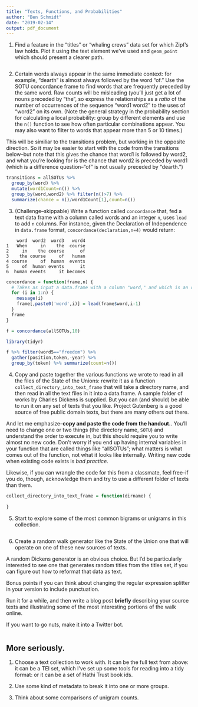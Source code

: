 ```yaml
---
title: "Texts, Functions, and Probabilities"
author: "Ben Schmidt"
date: "2019-02-14"
output: pdf_document
---
```



1. Find a feature in the "titles" or "whaling crews" data set for which Zipf's law holds. Plot it using the text element we've used and `geom_point` which should present a clearer path.


``` r

```

2. Certain words always appear in the same immediate context: for example, "dearth" is almost always followed by the word "of." Use the SOTU concordance frame to find words that are frequently preceded by the same word. Raw counts will be misleading (you'll just get a lot of nouns preceded by "the", so express the relationships as a *ratio* of the number of occurrences of the sequence "word1 word2" to the uses of "word2" on its own. (Note the general strategy in the probability section for calculating a local probability: group by different elements and use the `n()` function to see how often particular combinations appear. You may also want to filter to words that appear more than 5 or 10 times.)

This will be similiar to the transitions problem, but working in the opposite direction. So it may be easier to start with the code from the transitions below--but note that this gives the chance that word1 is followed by word2, and what you're looking for is the chance that word2 is preceded by word1 (which is a difference question--"of" is not usually preceded by "dearth.")

``` r

transitions = allSOTUs %>% 
  group_by(word) %>% 
  mutate(word1Count=n()) %>% 
  group_by(word,word2) %>% filter(n()>7) %>%
  summarize(chance = n()/word1Count[1],count=n())

```

3. (Challenge--skippable) Write a function called `concordance` that, fed a text data frame with a column called words and an integer `n`, uses `lead` to add `n` columns. For instance, given the Declaration of Independence in `data.frame` format, `concordance(declaration,n=4)` would return:

```
    word  word2  word3   word4
1   When     in    the  course
2     in    the course      of
3    the course     of   human
4 course     of  human  events
5     of  human events      it
6  human events     it becomes
```

``` r

concordance = function(frame,n) {
  # Takes as input a data.frame with a column "word," and which is an ordered representation of a text when read top to bottom.
  for (i in 1:n) {
    message(i)
    frame[,paste0('word',i)] = lead(frame$word,i-1)
  }
  frame
}

f = concordance(allSOTUs,10)

library(tidyr)

f %>% filter(word5=="freedom") %>%
  gather(position,token,-year) %>% 
  group_by(token) %>% summarize(count=n())
```

4. Copy and paste together the various functions we wrote to read in all the files of the State of the Unions: rewrite it as a function `collect_directory_into_text_frame` that will take a directory name, and then read in all the text files in it into a data.frame. A sample folder of works by Charles Dickens is supplied. But you can (and should) be able to run it on any set of texts that you like. Project Gutenberg is a good source of free public domain texts, but there are many others out there.

And let me emphasize--**copy and paste the code from the handout.**. You'll need to change one or two things (the directory name, `SOTU`) and understand the order to execute in, but this should require you to write almost no new code. Don't worry if you end up having internal variables in your function that are called things like "allSOTUs"; what matters is what comes out of the function, not what it looks like internally. Writing new code when existing code exists is *bad practice*.

Likewise, if you can wrangle the code for this from a classmate, feel free--if you do, though, acknowledge them and try to use a different folder of texts than them.

``` r

collect_directory_into_text_frame = function(dirname) {
   
}

```

5. Start to explore some of the most common bigrams or unigrams in this collection.

``` r

```

6. Create a random walk generator like the State of the Union one that will operate on one of these new sources of texts.

A random Dickens generator is an obvious choice. But I'd be particularly interested to see one that generates random titles from the titles set, if you can figure out how to reformat that data as text.

Bonus points if you can think about changing the regular expression splitter in your version to include punctuation.

Run it for a while, and then write a blog post **briefly** describing your source texts and illustrating some of the most interesting portions of the walk online.

If you want to go nuts, make it into a Twitter bot. 

``` r

```

## More seriously.

1. Choose a text collection to work with. It can be the full text from above: it can be a TEI set,
   which I've set up some tools for reading into a tidy format: or it can be a set of Hathi Trust book ids.

2. Use some kind of metadata to break it into one or more groups.

3. Think about some comparisons of unigram counts.

